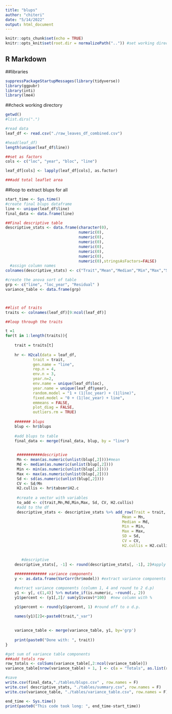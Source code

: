 ```yaml
---
title: "blups"
author: "chiteri"
date: "5/14/2022"
output: html_document
---
```



```r
knitr::opts_chunk$set(echo = TRUE)
knitr::opts_knit$set(root.dir = normalizePath("..")) #set working directory for all code chunks
```

## R Markdown
##libraries
```r
suppressPackageStartupMessages(library(tidyverse))
library(ggpubr)
library(inti)
library(lme4)
```

##check working directory
```r
getwd()
#list.dirs(".")
```

```r
#read data
leaf_df <- read.csv("./raw_leaves_df_combined.csv")

#head(leaf_df)
length(unique(leaf_df$line))

##set as factors
cols <- c("loc", "year", "bloc", "line")

leaf_df[cols] <- lapply(leaf_df[cols], as.factor)

###add total leaflet area

```



##loop to extract blups for all 
```r
start_time <- Sys.time()
#create final blups dataframe
line <- unique(leaf_df$line)
final_data <- data.frame(line)

##Final descriptive table
descriptive_stats <- data.frame(character(0), 
                                numeric(0), 
                                numeric(0),
                                numeric(0),
                                numeric(0),
                                numeric(0),
                                numeric(0),
                                numeric(0),stringsAsFactors=FALSE)
  #assign column names
colnames(descriptive_stats) <- c("Trait","Mean","Median","Min","Max","SD","CV","H2.cullis")

#create the anova sort of table
grp <- c("line", "loc_year", "Residual" )
variance_table <- data.frame(grp)



##list of traits
traits <- colnames(leaf_df)[9:ncol(leaf_df)]

##loop through the traits

t =1 
for(t in 1:length(traits)){
 
    trait = traits[t]
  
    hr <- H2cal(data = leaf_df,
            trait = trait,
            gen.name = "line",
            rep.n = 4,
            env.n = 3,
            year.n=2,
            env.name = unique(leaf_df$loc),
            year.name = unique(leaf_df$year),
            random.model = "1 + (1|loc_year) + (1|line)",
            fixed.model = "0 + (1|loc_year) + line",
            emmeans = FALSE,
            plot_diag = FALSE,
            outliers.rm = TRUE)
    
    ####### blups
    blup <- hr$blups
    
    #add blups to table
    final_data <- merge(final_data, blup, by = "line")
    

     ###########descriptive
     Mn <- mean(as.numeric(unlist(blup[,2])))#mean
     Md <- median(as.numeric(unlist(blup[,2])))
     Min <- min(as.numeric(unlist(blup[,2])))
     Max <- max(as.numeric(unlist(blup[,2])))
     Sd <- sd(as.numeric(unlist(blup[,2])))
     CV <- Sd/Mn
     H2.cullis <- hr$tabsmr$H2.c
     
     #create a vector with variables
     to_add <- c(trait,Mn,Md,Min,Max, Sd, CV, H2.cullis)
     #add to the df
     descriptive_stats <- descriptive_stats %>% add_row(Trait = trait,
                                                   Mean = Mn,
                                                   Median = Md,
                                                   Min = Min,
                                                   Max = Max,
                                                   SD = Sd,
                                                   CV = CV,
                                                   H2.cullis = H2.cullis)

     
       #descriptive
    descriptive_stats[, -1] <- round(descriptive_stats[, -1], 2)#apply to whole table
    
    ############## variance components
    y <- as.data.frame(VarCorr(hr$model)) #extract variance components as a table

    #extract variance components (column 1, 4 and round to 2 d.p)
    y1 <- y[, c(1,4)] %>% mutate_if(is.numeric, ~round(., 2))
    y1$percent <- (y1[,2]/ sum(y1$vcov)*100)  #new column with %

    y1$percent <- round(y1$percent, 1) #round off to o d.p.

    names(y1)[2]<-paste0(trait,"_var")
    
    
    variance_table <- merge(variance_table, y1, by='grp')
    
    print(paste0("Done with: ", trait))
}

#get sum of variance table components
###add totals row
row_totals <- colSums(variance_table[,2:ncol(variance_table)])
variance_table[nrow(variance_table) + 1, ] <- c(a = "Totals", as.list(row_totals))

#save
write.csv(final_data,"./tables/blups.csv" , row.names = F)
write.csv( descriptive_stats, "./tables/summary.csv", row.names = F)
write.csv(variance_table, "./tables/variance_table.csv", row.names = F)

end_time <- Sys.time()
print(paste0("This code took long: ", end_time-start_time))
```
